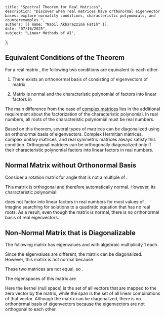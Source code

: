     title: "Spectral Theorem for Real Matrices",
    description: "Discover when real matrices have orthonormal eigenvector bases: explore normality conditions, characteristic polynomials, and counterexamples.",
    authors: [{ name: "Nabil Akbarazzima Fatih" }],
    date: "07/16/2025",
    subject: "Linear Methods of AI",
};

## Equivalent Conditions of the Theorem

For a real matrix <InlineMath math="A \in \mathbb{R}^{n \times n}" />, the following two conditions are equivalent to each other.

1. There exists an orthonormal basis of <InlineMath math="\mathbb{R}^n" /> consisting of eigenvectors of matrix <InlineMath math="A" />

2. Matrix <InlineMath math="A" /> is normal and the characteristic polynomial <InlineMath math="\chi_A(t)" /> of <InlineMath math="A" /> factors into linear factors in <InlineMath math="\mathbb{R}" />

The main difference from the case of [complex matrices](/subject/university/bachelor/ai-ds/linear-methods/spectral-complex-matrix) lies in the additional requirement about the factorization of the characteristic polynomial. In real numbers, all roots of the characteristic polynomial must be real numbers.

Based on this theorem, several types of matrices can be diagonalized using an orthonormal basis of eigenvectors. Complex Hermitian matrices, complex unitary matrices, and real symmetric matrices always satisfy this condition. Orthogonal matrices can be orthogonally diagonalized only if their characteristic polynomial factors into linear factors in real numbers.

## Normal Matrix without Orthonormal Basis

Consider a rotation matrix for angle <InlineMath math="\alpha" /> that is not a multiple of <InlineMath math="\pi" />.

<BlockMath math="A = \begin{pmatrix} \cos(\alpha) & -\sin(\alpha) \\ \sin(\alpha) & \cos(\alpha) \end{pmatrix}" />

This matrix is orthogonal and therefore automatically normal. However, its characteristic polynomial

<MathContainer>
<BlockMath math="\chi_A(t) = (\cos(\alpha) - t)^2 + \sin^2(\alpha)" />
<BlockMath math="= -t^2 + 2\cos(\alpha) \cdot t + 1" />
</MathContainer>

does not factor into linear factors in real numbers for most values of <InlineMath math="\alpha" />. Imagine searching for solutions to a quadratic equation that has no real roots. As a result, even though the matrix is normal, there is no orthonormal basis of real eigenvectors.

## Non-Normal Matrix that is Diagonalizable

The following matrix has eigenvalues <InlineMath math="\lambda_1 = 1" /> and <InlineMath math="\lambda_2 = 2" /> with algebraic multiplicity 1 each.

<BlockMath math="A = \begin{pmatrix} 1 & 3 \\ 0 & 2 \end{pmatrix}" />

Since the eigenvalues are different, the matrix can be diagonalized. However, this matrix is not normal because

<MathContainer>
<BlockMath math="A \cdot A^T = \begin{pmatrix} 10 & 6 \\ 6 & 4 \end{pmatrix}" />
<BlockMath math="A^T \cdot A = \begin{pmatrix} 1 & 3 \\ 3 & 13 \end{pmatrix}" />
</MathContainer>

These two matrices are not equal, so <InlineMath math="A \cdot A^T \neq A^T \cdot A" />.

The eigenspaces of this matrix are

<MathContainer>
<BlockMath math="\text{Eig}_A(1) = \text{Kern}(A - I) = \text{Kern}\begin{pmatrix} 0 & 3 \\ 0 & 1 \end{pmatrix} = \text{span}\begin{pmatrix} 1 \\ 0 \end{pmatrix}" />
<BlockMath math="\text{Eig}_A(2) = \text{Kern}(A - 2I) = \text{Kern}\begin{pmatrix} -1 & 3 \\ 0 & 0 \end{pmatrix} = \text{span}\begin{pmatrix} 3 \\ 1 \end{pmatrix}" />
</MathContainer>

Here the kernel (null space) is the set of all vectors that are mapped to the zero vector by the matrix, while the span is the set of all linear combinations of that vector. Although the matrix can be diagonalized, there is no orthonormal basis of eigenvectors because the eigenvectors are not orthogonal to each other.